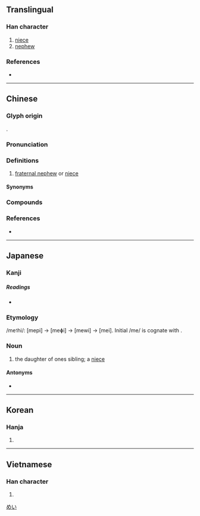 {{also|侄}}
{{character info/new}}
==Translingual==

===Han character===
{{Han char|rn=38|rad=女|as=06|sn=9|four=41414|canj=VMIG|ids=⿰女至}}

# [[niece]]
# [[nephew]]

===References===
* {{Han ref|kx=0260.190|dkj=06226|dj=0526.180|hdz=21043.110|uh=59EA|ud=23018|bh=ABBF|bd=43967}}

----

==Chinese==
{{zh-forms|s=侄|t2=侄}}

===Glyph origin===
{{Han etym}}
{{Han compound|女|至|ls=psc|c1=s|c2=p|t1=woman}}.

===Pronunciation===
{{zh-pron
|m=zhí
|m-s=zi2
|dg=
|c=zat6,zat6-2
|c-t=zit5
|g=ciit7
|h=pfs=chhṳ̍t;gd=ced6
|j=zeh5
|md=dĭk
|mn=ti̍t/xm:chi̍t/tw:chit
|mn_note=Taiwan: ti̍t - vernacular; chit - literary
|mn-t=diag8/diêg8
|w=5zeq
|x=zhr6
|mc=y
|oc=y
|cat=n
}}

===Definitions===
{{zh-hanzi}}

# [[fraternal nephew]] or [[fraternal niece|niece]]

====Synonyms====
{{zh-dial|姪子}}

===Compounds===
{{zh-der|內姪|內姪女|叔姪|堂姪|女姪|姪兒|姪女|姪女婿|姪婦|姪子|姪孫|姪男|嫡堂姪|子姪|小姪|年姪|老賢姪|表姪|姪仔|姪兒子|阿姪}}

===References===
* {{R:twedu|A00921}}

----

==Japanese==

===Kanji===
{{ja-kanji|grade=|rs=女06}}

=====Readings=====
* {{ja-readings|on=[[てつ]] (tetsu), [[ちつ]] (chitsu)|kun=[[めい]] (mei), [[おい]] (oi)}}

===Etymology===
/me<small>1</small>hi/: [mepi] → [meɸi] → [mewi] → [mei]. Initial /me/ is cognate with {{m|ja|女|tr=me<sub>1</sub>||female}}.

===Noun===
{{ja-noun|めい|hhira=めひ}}

# the daughter of ones sibling; a [[niece]]

====Antonyms====
* {{ja-r|甥|おい}}

[[Category:Japanese basic words|めい]]

----

==Korean==

===Hanja===
{{ko-hanja|hangeul=[[질]], [[절]]|rv=jil, jeol|mr=chil, chŏl}}

# {{defn|lang=ko|sort=女06}}

----

==Vietnamese==

===Han character===
{{vi-hantu|[[đẹt]]|rs=女06}}

# {{defn|lang=vi|sort=女06}}